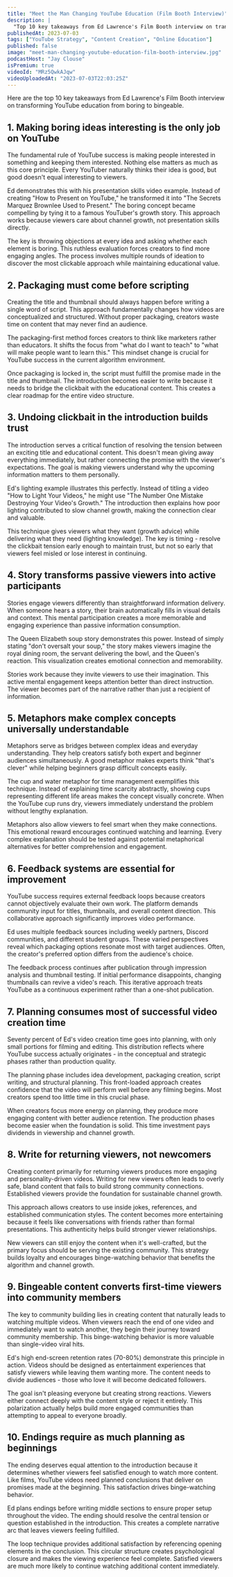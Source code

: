 ```yaml
---
title: "Meet the Man Changing YouTube Education (Film Booth Interview)"
description: |
  "Top 10 key takeaways from Ed Lawrence's Film Booth interview on transforming YouTube education from boring to bingeable."
publishedAt: 2023-07-03
tags: ["YouTube Strategy", "Content Creation", "Online Education"]
published: false
image: "meet-man-changing-youtube-education-film-booth-interview.jpg"
podcastHost: "Jay Clouse"
isPremium: true
videoId: "MRz5QwkAJqw"
videoUploadedAt: "2023-07-03T22:03:25Z"
---
```



<PodcastSummaryPageLayout frontmatter={frontmatter}>
Here are the top 10 key takeaways from Ed Lawrence's Film Booth interview on transforming YouTube education from boring to bingeable.

## 1. Making boring ideas interesting is the only job on YouTube

The fundamental rule of YouTube success is making people interested in something and keeping them interested. Nothing else matters as much as this core principle. Every YouTuber naturally thinks their idea is good, but good doesn't equal interesting to viewers.

Ed demonstrates this with his presentation skills video example. Instead of creating "How to Present on YouTube," he transformed it into "The Secrets Marquez Brownlee Used to Present." The boring concept became compelling by tying it to a famous YouTuber's growth story. This approach works because viewers care about channel growth, not presentation skills directly.

The key is throwing objections at every idea and asking whether each element is boring. This ruthless evaluation forces creators to find more engaging angles. The process involves multiple rounds of ideation to discover the most clickable approach while maintaining educational value.

## 2. Packaging must come before scripting

Creating the title and thumbnail should always happen before writing a single word of script. This approach fundamentally changes how videos are conceptualized and structured. Without proper packaging, creators waste time on content that may never find an audience.

The packaging-first method forces creators to think like marketers rather than educators. It shifts the focus from "what do I want to teach" to "what will make people want to learn this." This mindset change is crucial for YouTube success in the current algorithm environment.

Once packaging is locked in, the script must fulfill the promise made in the title and thumbnail. The introduction becomes easier to write because it needs to bridge the clickbait with the educational content. This creates a clear roadmap for the entire video structure.

## 3. Undoing clickbait in the introduction builds trust

The introduction serves a critical function of resolving the tension between an exciting title and educational content. This doesn't mean giving away everything immediately, but rather connecting the promise with the viewer's expectations. The goal is making viewers understand why the upcoming information matters to them personally.

Ed's lighting example illustrates this perfectly. Instead of titling a video "How to Light Your Videos," he might use "The Number One Mistake Destroying Your Video's Growth." The introduction then explains how poor lighting contributed to slow channel growth, making the connection clear and valuable.

This technique gives viewers what they want (growth advice) while delivering what they need (lighting knowledge). The key is timing - resolve the clickbait tension early enough to maintain trust, but not so early that viewers feel misled or lose interest in continuing.

## 4. Story transforms passive viewers into active participants

Stories engage viewers differently than straightforward information delivery. When someone hears a story, their brain automatically fills in visual details and context. This mental participation creates a more memorable and engaging experience than passive information consumption.

The Queen Elizabeth soup story demonstrates this power. Instead of simply stating "don't oversalt your soup," the story makes viewers imagine the royal dining room, the servant delivering the bowl, and the Queen's reaction. This visualization creates emotional connection and memorability.

Stories work because they invite viewers to use their imagination. This active mental engagement keeps attention better than direct instruction. The viewer becomes part of the narrative rather than just a recipient of information.

## 5. Metaphors make complex concepts universally understandable

Metaphors serve as bridges between complex ideas and everyday understanding. They help creators satisfy both expert and beginner audiences simultaneously. A good metaphor makes experts think "that's clever" while helping beginners grasp difficult concepts easily.

The cup and water metaphor for time management exemplifies this technique. Instead of explaining time scarcity abstractly, showing cups representing different life areas makes the concept visually concrete. When the YouTube cup runs dry, viewers immediately understand the problem without lengthy explanation.

Metaphors also allow viewers to feel smart when they make connections. This emotional reward encourages continued watching and learning. Every complex explanation should be tested against potential metaphorical alternatives for better comprehension and engagement.

## 6. Feedback systems are essential for improvement

YouTube success requires external feedback loops because creators cannot objectively evaluate their own work. The platform demands community input for titles, thumbnails, and overall content direction. This collaborative approach significantly improves video performance.

Ed uses multiple feedback sources including weekly partners, Discord communities, and different student groups. These varied perspectives reveal which packaging options resonate most with target audiences. Often, the creator's preferred option differs from the audience's choice.

The feedback process continues after publication through impression analysis and thumbnail testing. If initial performance disappoints, changing thumbnails can revive a video's reach. This iterative approach treats YouTube as a continuous experiment rather than a one-shot publication.

## 7. Planning consumes most of successful video creation time

Seventy percent of Ed's video creation time goes into planning, with only small portions for filming and editing. This distribution reflects where YouTube success actually originates - in the conceptual and strategic phases rather than production quality.

The planning phase includes idea development, packaging creation, script writing, and structural planning. This front-loaded approach creates confidence that the video will perform well before any filming begins. Most creators spend too little time in this crucial phase.

When creators focus more energy on planning, they produce more engaging content with better audience retention. The production phases become easier when the foundation is solid. This time investment pays dividends in viewership and channel growth.

## 8. Write for returning viewers, not newcomers

Creating content primarily for returning viewers produces more engaging and personality-driven videos. Writing for new viewers often leads to overly safe, bland content that fails to build strong community connections. Established viewers provide the foundation for sustainable channel growth.

This approach allows creators to use inside jokes, references, and established communication styles. The content becomes more entertaining because it feels like conversations with friends rather than formal presentations. This authenticity helps build stronger viewer relationships.

New viewers can still enjoy the content when it's well-crafted, but the primary focus should be serving the existing community. This strategy builds loyalty and encourages binge-watching behavior that benefits the algorithm and channel growth.

## 9. Bingeable content converts first-time viewers into community members

The key to community building lies in creating content that naturally leads to watching multiple videos. When viewers reach the end of one video and immediately want to watch another, they begin their journey toward community membership. This binge-watching behavior is more valuable than single-video viral hits.

Ed's high end-screen retention rates (70-80%) demonstrate this principle in action. Videos should be designed as entertainment experiences that satisfy viewers while leaving them wanting more. The content needs to divide audiences - those who love it will become dedicated followers.

The goal isn't pleasing everyone but creating strong reactions. Viewers either connect deeply with the content style or reject it entirely. This polarization actually helps build more engaged communities than attempting to appeal to everyone broadly.

## 10. Endings require as much planning as beginnings

The ending deserves equal attention to the introduction because it determines whether viewers feel satisfied enough to watch more content. Like films, YouTube videos need planned conclusions that deliver on promises made at the beginning. This satisfaction drives binge-watching behavior.

Ed plans endings before writing middle sections to ensure proper setup throughout the video. The ending should resolve the central tension or question established in the introduction. This creates a complete narrative arc that leaves viewers feeling fulfilled.

The loop technique provides additional satisfaction by referencing opening elements in the conclusion. This circular structure creates psychological closure and makes the viewing experience feel complete. Satisfied viewers are much more likely to continue watching additional content immediately.

</PodcastSummaryPageLayout>
